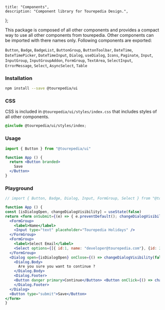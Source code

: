 
    title: "Components",
    description: "Component library for Tourepedia Design.",
};


<div className="max-w-sm mx-auto my-8">
  <ElementIcon />
</div>

This package is composed of all other components and provides a compact way to use all other components from tourepedia.
Other components can be imported with there names only. Following components are exported:


`Button`, `Badge`, `BadgeList`, `ButtonGroup`, `ButtonToolbar`, `DateTime`, `DateTimePicker`, `DateTimeInput`, `Dialog`, `useDialog`,
`Icons`, `Paginate`, `Input`, `InputGroup`, `InputGroupAddon`, `FormGroup`, `TextArea`, `SelectInput`, `ErrorMessage`,
`Select`, `AsyncSelect`, `Table`

### Installation

```bash
npm install --save @tourepedia/ui
```

### CSS

CSS is included in `@tourepedia/ui/styles/index.css` that includes styles of all other components.

```css
@include @tourepedia/ui/styles/index;
```

### Usage

```jsx
import { Button } from "@tourepedia/ui"

function App () {
  return <Button branded>
    Save
  </Button>
}
```

### Playground

```jsx live=true
// import { Button, Badge, Dialog, Input, FormGroup, Select } from "@tourepedia/ui"

function App () {
const [isDialogOpen, changeDialogVisibility] = useState(false)
return <form onSubmit={(e) => { e.preventDefault(); changeDialogVisibility(true)}}>
  <FormGroup>
    <label>Name</label>
    <Input type="text" placeholder="Tourepedia Holidays" />
  </FormGroup>
  <FormGroup>
    <label>Select Email</label>
    <Select options={[{ id:1, name: "developer@tourepedia.com"}, {id: 2, name: "support@tourepedia.com" }]} />
  </FormGroup>
  <Dialog open={isDialogOpen} onClose={() => changeDialogVisibility(false)}>
    <Dialog.Body>
      Are you sure you want to continue ?
    </Dialog.Body>
    <Dialog.Footer>
    <Button danger primary>Continue</Button> <Button onClick={() => changeDialogVisibility(false)}>Cancel</Button>
    </Dialog.Footer>
  </Dialog>
  <Button type="submit">Save</Button>
</form>
}
```
